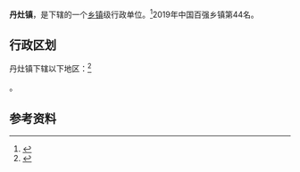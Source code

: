 {{中国乡级行政区|44/06/05/123/000}}

'''丹灶镇'''，是{{PRC admin/fullname|44/06/05/123/000|3}}下辖的一个[[乡镇|乡镇]]级行政单位。<ref>{{PRC admin/ref sgc|{{PRC admin/parent|44/06/05/123/000}}}}</ref>2019年中国百强乡镇第44名。

== 行政区划 ==
丹灶镇下辖以下地区：<ref>{{PRC admin/ref sgc|44/06/05/123/000}}</ref>

{{PRC admin/children|44/06/05/123/000}}。

== 参考资料 ==
{{reflist}}

{{PRC admin/navcat|44/06/05/123/000}}